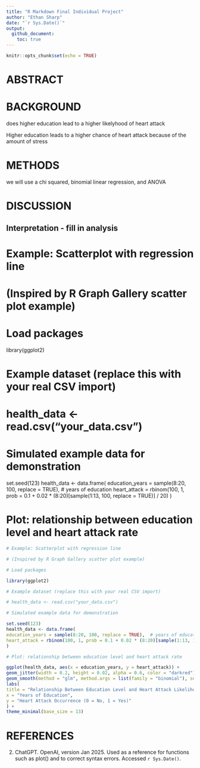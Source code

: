 ```yaml
---
title: "R Markdown Final Individual Project"
author: "Ethan Sharp"
date: "`r Sys.Date()`"
output:
  github_document:
    toc: true
---
```



```r
knitr::opts_chunk$set(echo = TRUE)
```
# ABSTRACT



# BACKGROUND
 does higher education lead to a higher likelyhood of heart attack
 
 Higher education leads to a higher chance of heart attack because of the amount of stress


# METHODS
we will use a chi squared, binomial linear regression, and ANOVA


# DISCUSSION

## Interpretation - fill in analysis
# Example: Scatterplot with regression line

# (Inspired by R Graph Gallery scatter plot example)

# Load packages

library(ggplot2)

# Example dataset (replace this with your real CSV import)

# health_data <- read.csv("your_data.csv")

# Simulated example data for demonstration

set.seed(123)
health_data <- data.frame(
education_years = sample(8:20, 100, replace = TRUE),  # years of education
heart_attack = rbinom(100, 1, prob = 0.1 + 0.02 * (8:20)[sample(1:13, 100, replace = TRUE)] / 20)
)

# Plot: relationship between education level and heart attack rate

```r
# Example: Scatterplot with regression line

# (Inspired by R Graph Gallery scatter plot example)

# Load packages

library(ggplot2)

# Example dataset (replace this with your real CSV import)

# health_data <- read.csv("your_data.csv")

# Simulated example data for demonstration

set.seed(123)
health_data <- data.frame(
education_years = sample(8:20, 100, replace = TRUE),  # years of education
heart_attack = rbinom(100, 1, prob = 0.1 + 0.02 * (8:20)[sample(1:13, 100, replace = TRUE)] / 20)
)

# Plot: relationship between education level and heart attack rate

ggplot(health_data, aes(x = education_years, y = heart_attack)) +
geom_jitter(width = 0.2, height = 0.02, alpha = 0.6, color = "darkred") +
geom_smooth(method = "glm", method.args = list(family = "binomial"), se = TRUE, color = "black") +
labs(
title = "Relationship Between Education Level and Heart Attack Likelihood",
x = "Years of Education",
y = "Heart Attack Occurrence (0 = No, 1 = Yes)"
) +
theme_minimal(base_size = 13)

```

# REFERENCES     




2. ChatGPT. OpenAI, version Jan 2025. Used as a reference for functions such as plot() and to correct syntax errors. Accessed `r Sys.Date()`.



